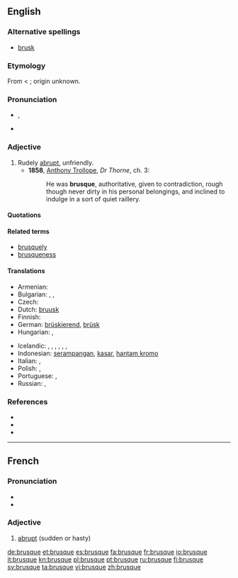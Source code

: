 ==English==

===Alternative spellings===
* [[brusk]]

===Etymology===
From {{etyl|fr}} {{term|lang=fr|brusque}} < {{etyl|it}} {{term|lang=it|brusco||rude, sharp, sour}}; origin unknown.

===Pronunciation===
* {{IPA|/bru:sk/}}, {{SAMPA|/bru:sk/}}
* {{audio|en-us-brusque.ogg|Audio (US)}}

===Adjective===
{{en-adj|brusqu|er|more}}

# Rudely [[abrupt]], unfriendly.
#* '''1858''', [[w:Anthony_Trollope|Anthony Trollope]], ''Dr Thorne'', ch. 3:
#*: He was '''brusque''', authoritative, given to contradiction, rough though never dirty in his personal belongings, and inclined to indulge in a sort of quiet raillery.

====Quotations====
{{seemoreCites}}

====Related terms====
* [[brusquely]]
* [[brusqueness]]

====Translations====
{{trans-top|rudely abrupt, unfriendly}}
* Armenian: {{t-|hy|բռի|tr=bṙi}}
* Bulgarian: {{t+|bg|груб}},  {{t|bg|рязък}},  {{t|bg|безцеремонен}}
* Czech: {{t|cs|bryskní}}
* Dutch: [[bruusk]]
* Finnish: {{t-|fi|töykeä}}
* German: [[brüskierend]], [[brüsk]]
* Hungarian: {{t+|hu|nyers}}, {{t+|hu|durva}}
{{trans-mid}}
* Icelandic: {{t|is|þurr á manninn}},  {{t|is|þurr á manninn|m}},  {{t|is|stuttur í spuna|m}},  {{t|is|stuttaralegur|m}},  {{t|is|hranalegur|m}},  {{t|is|byrstur|m}}, {{t|is|ruddalegur|m}}
* Indonesian: [[serampangan]], [[kasar]], [[hantam kromo]]
* Italian: {{t-|it|brusco|m}}, {{t+|it|brusca|f}}
* Polish: {{t|pl|opryskliwy|m}}, {{t|pl|szorstki|m}}
* Portuguese: {{t+|pt|brusco|m}},  {{t-|pt|brusca|f}}
* Russian: {{t+|ru|грубый}}, {{t+|ru|резкий}}
{{trans-bottom}}

===References===
* {{R:Webster 1913}}
* {{R:Century 1911}}
* {{R:OneLook}}

----

==French==
{{wikipedia|lang=fr}}

===Pronunciation===
* {{IPA|/bʁysk/|lang=fr}}
* {{audio|Fr-brusque.ogg|brusque}}

===Adjective===
{{fr-adj-mf}}

# [[abrupt]] (sudden or hasty)

[[de:brusque]]
[[et:brusque]]
[[es:brusque]]
[[fa:brusque]]
[[fr:brusque]]
[[io:brusque]]
[[it:brusque]]
[[kn:brusque]]
[[pl:brusque]]
[[pt:brusque]]
[[ru:brusque]]
[[fi:brusque]]
[[sv:brusque]]
[[ta:brusque]]
[[vi:brusque]]
[[zh:brusque]]